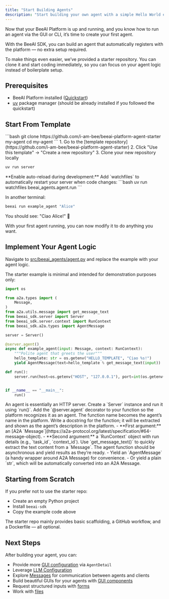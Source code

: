 ```yaml
---
title: "Start Building Agents"
description: "Start building your own agent with a simple Hello World example"
---
```


Now that your BeeAI Platform is up and running, and you know how to run an agent via the GUI or CLI, it’s time to create your first agent.

With the BeeAI SDK, you can build an agent that automatically registers with the platform — no extra setup required.

To make things even easier, we’ve provided a starter repository. You can clone it and start coding immediately, so you can focus on your agent logic instead of boilerplate setup.

## Prerequisites

- BeeAI Platform installed ([Quickstart](/introduction/quickstart))
- [uv](https://docs.astral.sh/uv/) package manager (should be already installed if you followed the quickstart)

## Start From Template

<Steps>
<Step title="Use the official starter template">
<Tabs>
<Tab title="Clone directly">
```bash
git clone https://github.com/i-am-bee/beeai-platform-agent-starter my-agent
cd my-agent
```
</Tab>
<Tab title="Use as a GitHub template">
1. Go to the [template repository](https://github.com/i-am-bee/beeai-platform-agent-starter)
2. Click "Use this template" → "Create a new repository"
3. Clone your new repository locally
</Tab>
</Tabs>
</Step>

<Step title="Test the Template Agent">

```bash
uv run server
```

<Tip>
**Enable auto-reload during development:** Add `watchfiles` to automatically restart your server when code changes:
```bash
uv run watchfiles beeai_agents.agent.run
```
</Tip>

</Step>
<Step title="Run your agent">

In another terminal:

```bash
beeai run example_agent "Alice"
```
</Step>
</Steps>

You should see: "Ciao Alice!" 🎉

With your first agent running, you can now modify it to do anything you want.

## Implement Your Agent Logic

Navigate to [src/beeai_agents/agent.py](https://github.com/i-am-bee/beeai-platform-agent-starter/blob/main/src/beeai_agents/agent.py) and replace the example with your agent logic.

The starter example is minimal and intended for demonstration purposes only:

```python
import os

from a2a.types import (
    Message,
)
from a2a.utils.message import get_message_text
from beeai_sdk.server import Server
from beeai_sdk.server.context import RunContext
from beeai_sdk.a2a.types import AgentMessage

server = Server()

@server.agent()
async def example_agent(input: Message, context: RunContext):
    """Polite agent that greets the user"""
    hello_template: str = os.getenv("HELLO_TEMPLATE", "Ciao %s!")
    yield AgentMessage(text=hello_template % get_message_text(input))

def run():
    server.run(host=os.getenv("HOST", "127.0.0.1"), port=int(os.getenv("PORT", 8000)))


if __name__ == "__main__":
    run()
```

<Steps title="Building Your First Agent: Step-by-Step">

<Step title="Start a server">
An agent is essentially an HTTP server. Create a `Server` instance and run it using `run()`.
</Step>

<Step title="Mark your agent function">
Add the `@server.agent` decorator to your function so the platform recognizes it as an agent.
</Step>

<Step title="Name your agent">
The function name becomes the agent’s name in the platform.
</Step>

<Step title="Describe your agent">
Write a docstring for the function; it will be extracted and shown as the agent’s description in the platform.
</Step>

<Step title="Understand the function arguments">
- **First argument:** an [A2A `Message`](https://a2a-protocol.org/latest/specification/#64-message-object).
- **Second argument:** a `RunContext` object with run details (e.g., `task_id`, `context_id`).
</Step>

<Step title="Extract text from Message">
Use `get_message_text()` to quickly extract the text content from a `Message`.
</Step>

<Step title="Make it an async generator">
The agent function should be asynchronous and yield results as they’re ready.
</Step>

<Step title="Send responses easily">
- Yield an `AgentMessage` (a handy wrapper around A2A Message) for convenience.
- Or yield a plain `str`, which will be automatically converted into an A2A Message.
</Step>

</Steps>

## Starting from Scratch

If you prefer not to use the starter repo:
- Create an empty Python project
- Install `beeai-sdk`
- Copy the example code above

The starter repo mainly provides basic scaffolding, a GitHub workflow, and a Dockerfile — all optional.

## Next Steps

After building your agent, you can:
- Provide more [GUI configuration](/build-agents/agent-details) via `AgentDetail`
- Leverage [LLM Configuration](/build-agents/llm-configuration)
- Explore [Messages](/build-agents/messages) for communication between agents and clients
- Build beautiful GUIs for your agents with [GUI components](/build-agents/gui-components)
- Request structured inputs with [forms](/build-agents/forms)
- Work with [files](/build-agents/files)
